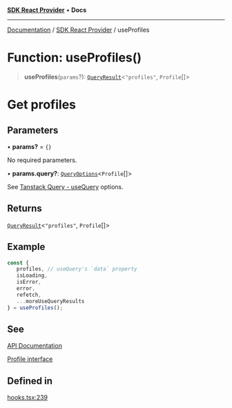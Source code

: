 [**SDK React Provider**](../index.mdx) • **Docs**

***

[Documentation](../../index.mdx) / [SDK React Provider](../index.mdx) / useProfiles

# Function: useProfiles()

> **useProfiles**(`params`?): [`QueryResult`](../type-aliases/QueryResult.mdx)\<`"profiles"`, `Profile`[]\>

# Get profiles

## Parameters

• **params?** = `{}`

No required parameters.

• **params.query?**: [`QueryOptions`](../type-aliases/QueryOptions.mdx)\<`Profile`[]\>

See [Tanstack Query - useQuery](https://tanstack.com/query/latest/docs/framework/react/reference/useQuery) options.

## Returns

[`QueryResult`](../type-aliases/QueryResult.mdx)\<`"profiles"`, `Profile`[]\>

## Example

```ts
const {
   profiles, // useQuery's `data` property
   isLoading,
   isError,
   error,
   refetch,
   ...moreUseQueryResults
} = useProfiles();
```

## See

[API Documentation](https://monerium.dev/api-docs#operation/profiles)

[Profile interface](/docs/SDK/interfaces/Profile.md)

## Defined in

[hooks.tsx:239](https://github.com/monerium/js-monorepo/blob/1f07b3662d18c631941e215c70068d205e95c304/packages/sdk-react-provider/src/lib/hooks.tsx#L239)
